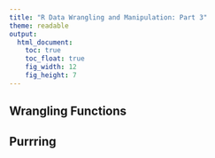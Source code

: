 ```yaml
---
title: "R Data Wrangling and Manipulation: Part 3"
theme: readable
output:
  html_document:
    toc: true
    toc_float: true
    fig_width: 12
    fig_height: 7
---
```


## Wrangling Functions 

## Purrring 